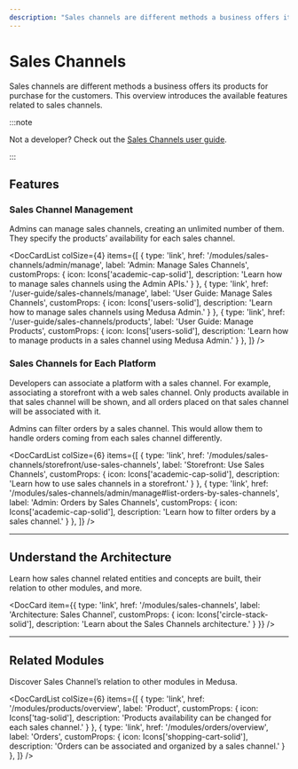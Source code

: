 ```yaml
---
description: "Sales channels are different methods a business offers its products for purchase for the customers. Learn about the available features and guides."
---
```



# Sales Channels

Sales channels are different methods a business offers its products for purchase for the customers. This overview introduces the available features related to sales channels.

:::note

Not a developer? Check out the [Sales Channels user guide](../../user-guide/sales-channels/index).

:::

## Features

### Sales Channel Management

Admins can manage sales channels, creating an unlimited number of them. They specify the products’ availability for each sales channel.

<DocCardList colSize={4} items={[
  {
    type: 'link',
    href: '/modules/sales-channels/admin/manage',
    label: 'Admin: Manage Sales Channels',
    customProps: {
      icon: Icons['academic-cap-solid'],
      description: 'Learn how to manage sales channels using the Admin APIs.'
    }
  },
  {
    type: 'link',
    href: '/user-guide/sales-channels/manage',
    label: 'User Guide: Manage Sales Channels',
    customProps: {
      icon: Icons['users-solid'],
      description: 'Learn how to manage sales channels using Medusa Admin.'
    }
  },
  {
    type: 'link',
    href: '/user-guide/sales-channels/products',
    label: 'User Guide: Manage Products',
    customProps: {
      icon: Icons['users-solid'],
      description: 'Learn how to manage products in a sales channel using Medusa Admin.'
    }
  },
]} />

### Sales Channels for Each Platform

Developers can associate a platform with a sales channel. For example, associating a storefront with a web sales channel. Only products available in that sales channel will be shown, and all orders placed on that sales channel will be associated with it.

Admins can filter orders by a sales channel. This would allow them to handle orders coming from each sales channel differently.

<DocCardList colSize={6} items={[
  {
    type: 'link',
    href: '/modules/sales-channels/storefront/use-sales-channels',
    label: 'Storefront: Use Sales Channels',
    customProps: {
      icon: Icons['academic-cap-solid'],
      description: 'Learn how to use sales channels in a storefront.'
    }
  },
  {
    type: 'link',
    href: '/modules/sales-channels/admin/manage#list-orders-by-sales-channels',
    label: 'Admin: Orders by Sales Channels',
    customProps: {
      icon: Icons['academic-cap-solid'],
      description: 'Learn how to filter orders by a sales channel.'
    }
  },
]} />

---

## Understand the Architecture

Learn how sales channel related entities and concepts are built, their relation to other modules, and more.

<DocCard item={{
    type: 'link',
    href: '/modules/sales-channels',
    label: 'Architecture: Sales Channel',
    customProps: {
      icon: Icons['circle-stack-solid'],
      description: 'Learn about the Sales Channels architecture.'
    }
  }}
/>

---

## Related Modules

Discover Sales Channel’s relation to other modules in Medusa.

<DocCardList colSize={6} items={[
  {
    type: 'link',
    href: '/modules/products/overview',
    label: 'Product',
    customProps: {
      icon: Icons['tag-solid'],
      description: 'Products availability can be changed for each sales channel.'
    }
  },
  {
    type: 'link',
    href: '/modules/orders/overview',
    label: 'Orders',
    customProps: {
      icon: Icons['shopping-cart-solid'],
      description: 'Orders can be associated and organized by a sales channel.'
    }
  },
]} />
